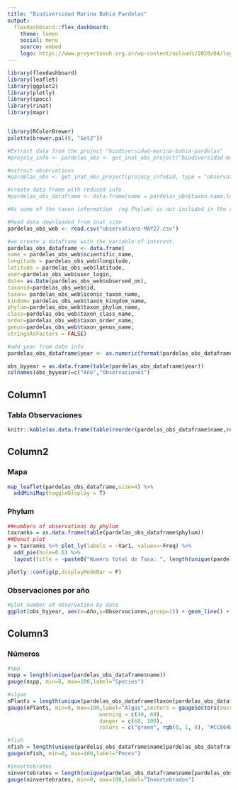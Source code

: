 ```yaml
---
title: "Biodiversidad Marina Bahía Pardelas"
output: 
  flexdashboard::flex_dashboard:
    theme: lumen
    social: menu
    source: embed
    logo: https://www.proyectosub.org.ar/wp-content/uploads/2020/04/logoinatproyectosub.png
---
```


```r
library(flexdashboard)
library(leaflet)
library(ggplot2)
library(plotly)
library(spocc)
library(rinat)
library(mapr)


library(RColorBrewer)
palette(brewer.pal(8, "Set2"))


```

```r


#Extract data from the project "biodiversidad-marina-bahia-pardelas"
#projecy_info <- pardelas_obs <- get_inat_obs_project("biodiversidad-marina-bahia-pardelas", type = "info", raw = FALSE)

#extract observations
#pardelas_obs <- get_inat_obs_project(projecy_info$id, type = "observations")

#create data frame with reduced info
#pardelas_obs_dataframe <- data.frame(name = pardelas_obs$taxon.name,longitude = as.numeric(pardelas_obs$longitude),latitude = as.numeric(pardelas_obs$latitude),user=pardelas_obs$user_login,date= as.Date(pardelas_obs$observed_on), taxonrank=pardelas_obs$taxon.rank,taxonid=pardelas_obs$taxon.id,taxon= pardelas_obs$iconic_taxon.name, stringsAsFactors = FALSE)

#As some of the taxon information  (eg Phylum) is not included in the rinat package we proceed to import data from csv. the package "spocc" shoul be explored for download data.

#Read data downloaded from inat site 
pardelas_obs_web <- read.csv("observations-MAY27.csv")

#we create a dataframe with the variable of interest.
pardelas_obs_dataframe <- data.frame(
name = pardelas_obs_web$scientific_name,
longitude = pardelas_obs_web$longitude,
latitude = pardelas_obs_web$latitude,
user=pardelas_obs_web$user_login,
date= as.Date(pardelas_obs_web$observed_on),
taxonid=pardelas_obs_web$id,
taxon= pardelas_obs_web$iconic_taxon_name,
kindom= pardelas_obs_web$taxon_kingdom_name,
phylum=pardelas_obs_web$taxon_phylum_name,
class=pardelas_obs_web$taxon_class_name,
order=pardelas_obs_web$taxon_order_name,
genus=pardelas_obs_web$taxon_genus_name,
stringsAsFactors = FALSE)

#add year from date info
pardelas_obs_dataframe$year <- as.numeric(format(pardelas_obs_dataframe$date,"%Y"))

obs_byyear = as.data.frame(table(pardelas_obs_dataframe$year))
colnames(obs_byyear)=c("Año","Observaciones") 

```


Column1{data-width=250}
-------

### Tabla Observaciones {data-width=245}
```r
knitr::kable(as.data.frame(table(reorder(pardelas_obs_dataframe$name,rep(-1,length(pardelas_obs_dataframe$name)),sum))),col.names = c("Especies","Observaciones"))

```


Column2 {.tabset .tabset-fade}
-------

### Mapa
```r
map_leaflet(pardelas_obs_dataframe,size=4) %>% 
  addMiniMap(toggleDisplay = T)
```


### Phylum 
```r
##numbers of observations by phylum 
taxranks = as.data.frame(table(pardelas_obs_dataframe$phylum))
##Donut plot
p = taxranks %>% plot_ly(labels = ~Var1, values=~Freq) %>% 
  add_pie(hole=0.6) %>% 
  layout(title = ~paste0("Numero total de Taxa: ", length(unique(pardelas_obs_dataframe$taxonid)))) 

plotly::config(p,displayModeBar = F) 
```

### Observaciones por año
```r
#plot number of observation by date 
ggplot(obs_byyear, aes(x=Año,y=Observaciones,group=1)) + geom_line() + geom_point()+ xlab("Año") + ylab("Observaciones") + theme_minimal()

```


Column3{data-width=150}
-------

### Números
```r
#spp 
nspp = length(unique(pardelas_obs_dataframe$name))
gauge(nspp, min=0, max=100,label="Species")

#algae
nPlants = length(unique(pardelas_obs_dataframe$taxon[pardelas_obs_dataframe$taxon=="Plantae"|pardelas_obs_dataframe$taxon=="Chromista"]))
gauge(nPlants, min=0, max=100,label="Algas",sectors = gaugeSectors(success = c(0, 40),
                             warning = c(40, 60),
                             danger = c(60, 100),
                             colors = c("green", rgb(0, 1, 0), "#CC664D")))

#fish
nfish = length(unique(pardelas_obs_dataframe$name[pardelas_obs_dataframe$taxon=="Actinopterygii"]))
gauge(nfish, min=0, max=100,label="Peces")

#invertebrates
ninvertebrates = length(unique(pardelas_obs_dataframe$name[pardelas_obs_dataframe$taxon=="Animalia"|pardelas_obs_dataframe$taxon=="Mollusca"]))
gauge(ninvertebrates, min=0, max=100,label="Invertebrados")
```


